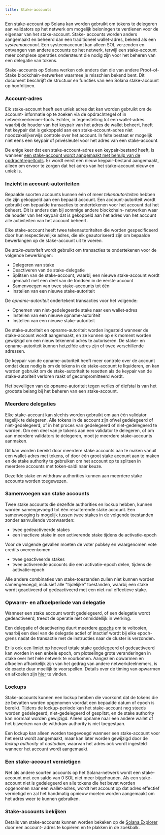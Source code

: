 ```yaml
---
title: Stake-accounts
---
```


Een stake-account op Solana kan worden gebruikt om tokens te delegeren aan
validators op het netwerk om mogelijk beloningen te verdienen voor de eigenaar
van het stake-account. Stake- accounts worden anders aangemaakt en beheerd dan
een traditioneel wallet-adres, bekend als een _systeemaccount_. Een
systeemaccount kan alleen SOL verzenden en ontvangen van andere accounts op het
netwerk, terwijl een stake-account meer complexe operaties ondersteunt die nodig
zijn voor het beheren van een delegatie van tokens.

Stake-accounts op Solana werken ook anders dan die van andere Proof-of-Stake
blockchain-netwerken waarmee je misschien bekend bent. Dit document beschrijft
de structuur en functies van een Solana stake-account op hoofdlijnen.

### Account-adres

Elk stake-account heeft een uniek adres dat kan worden gebruikt om de account-
informatie op te zoeken via de opdrachtregel of in netwerkverkenner-tools.
Echter, in tegenstelling tot een wallet-adres waarbij de houder van het keypair
van het adres de wallet beheert, heeft het keypair dat is gekoppeld aan een
stake-account-adres niet noodzakelijkerwijs controle over het account. In feite
bestaat er mogelijk niet eens een keypair of privésleutel voor het adres van een
stake-account.

De enige keer dat een stake-account-adres een keypair-bestand heeft, is wanneer
[een stake-account wordt aangemaakt met behulp van de opdrachtregeltools](https://docs.anza.xyz/cli/examples/delegate-stake#create-a-stake-account).
Er wordt eerst een nieuw keypair-bestand aangemaakt, alleen om ervoor te zorgen
dat het adres van het stake-account nieuw en uniek is.

### Inzicht in account-autoriteiten

Bepaalde soorten accounts kunnen één of meer _tekenautoriteiten_ hebben die zijn
gekoppeld aan een bepaald account. Een account-autoriteit wordt gebruikt om
bepaalde transacties te ondertekenen voor het account dat het beheert. Dit is
anders dan bij sommige andere blockchain- netwerken waar de houder van het
keypair dat is gekoppeld aan het adres van het account alle activiteiten van het
account beheert.

Elke stake-account heeft twee tekenautoriteiten die worden gespecificeerd door
hun respectievelijke adres, die elk geautoriseerd zijn om bepaalde bewerkingen
op de stake-account uit te voeren.

De _stake-autoriteit_ wordt gebruikt om transacties te ondertekenen voor de
volgende bewerkingen:

- Delegeren van stake
- Deactiveren van de stake-delegatie
- Splitsen van de stake-account, waarbij een nieuwe stake-account wordt gemaakt
  met een deel van de fondsen in de eerste account
- Samenvoegen van twee stake-accounts tot één
- Instellen van een nieuwe stake-autoriteit

De _opname-autoriteit_ ondertekent transacties voor het volgende:

- Opnemen van niet-gedelegeerde stake naar een wallet-adres
- Instellen van een nieuwe opname-autoriteit
- Instellen van een nieuwe stake-autoriteit

De stake-autoriteit en opname-autoriteit worden ingesteld wanneer de
stake-account wordt aangemaakt, en ze kunnen op elk moment worden gewijzigd om
een nieuw tekenend adres te autoriseren. De stake- en opname-autoriteit kunnen
hetzelfde adres zijn of twee verschillende adressen.

De keypair van de opname-autoriteit heeft meer controle over de account omdat
deze nodig is om de tokens in de stake-account te liquideren, en kan worden
gebruikt om de stake-autoriteit te resetten als de keypair van de
stake-autoriteit verloren raakt of gecompromitteerd wordt.

Het beveiligen van de opname-autoriteit tegen verlies of diefstal is van het
grootste belang bij het beheren van een stake-account.

### Meerdere delegaties

Elke stake-account kan slechts worden gebruikt om aan één validator tegelijk te
delegeren. Alle tokens in de account zijn ofwel gedelegeerd of niet-gedelegeerd,
of in het proces van gedelegeerd of niet-gedelegeerd te worden. Om een deel van
je tokens aan een validator te delegeren, of om aan meerdere validators te
delegeren, moet je meerdere stake-accounts aanmaken.

Dit kan worden bereikt door meerdere stake accounts aan te maken vanuit een
wallet-adres met tokens, of door één groot stake account aan te maken en de
stake authority te gebruiken om het account op te splitsen in meerdere accounts
met token-saldi naar keuze.

Dezelfde stake en withdraw authorities kunnen aan meerdere stake accounts worden
toegewezen.

### Samenvoegen van stake accounts

Twee stake accounts die dezelfde authorities en lockup hebben, kunnen worden
samengevoegd tot één resulterende stake account. Een samenvoeging is mogelijk
tussen twee stakes in de volgende toestanden zonder aanvullende voorwaarden:

- twee gedeactiveerde stakes
- een inactieve stake in een activerende stake tijdens de activatie-epoch

Voor de volgende gevallen moeten de voter pubkey en waargenomen vote credits
overeenkomen:

- twee geactiveerde stakes
- twee activerende accounts die een activatie-epoch delen, tijdens de
  activatie-epoch

Alle andere combinaties van stake-toestanden zullen niet kunnen worden
samengevoegd, inclusief alle "tijdelijke" toestanden, waarbij een stake wordt
geactiveerd of gedeactiveerd met een niet-nul effectieve stake.

### Opwarm- en afkoelperiode van delegatie

Wanneer een stake account wordt gedelegeerd, of een delegatie wordt
gedeactiveerd, treedt de operatie niet onmiddellijk in werking.

Een delegatie of deactivering duurt meerdere
[epochs](/docs/references/terminology#epoch) om te voltooien, waarbij een deel
van de delegatie actief of inactief wordt bij elke epoch-grens nadat de
transactie met de instructies naar de cluster is verzonden.

Er is ook een limiet op hoeveel totale stake gedelegeerd of gedeactiveerd kan
worden in een enkele epoch, om plotselinge grote veranderingen in stake over het
hele netwerk te voorkomen. Aangezien opwarmen en afkoelen afhankelijk zijn van
het gedrag van andere netwerkdeelnemers, is de exacte duur moeilijk te
voorspellen. Details over de timing van opwarmen en afkoelen zijn
[hier](https://docs.anza.xyz/consensus/stake-delegation-and-rewards#stake-warmup-cooldown-withdrawal)
te vinden.

### Lockups

Stake-accounts kunnen een lockup hebben die voorkomt dat de tokens die ze
bevatten worden opgenomen voordat een bepaalde datum of epoch is bereikt.
Tijdens de lockup-periode kan het stake-account nog steeds worden gedelegeerd,
niet-gedelegeerd of gesplitst, en de stake authority kan normaal worden
gewijzigd. Alleen opname naar een andere wallet of het bijwerken van de withdraw
authority is niet toegestaan.

Een lockup kan alleen worden toegevoegd wanneer een stake-account voor het eerst
wordt aangemaakt, maar kan later worden gewijzigd door de _lockup authority_ of
_custodian_, waarvan het adres ook wordt ingesteld wanneer het account wordt
aangemaakt.

### Een stake-account vernietigen

Net als andere soorten accounts op het Solana-netwerk wordt een stake-account
met een saldo van 0 SOL niet meer bijgehouden. Als een stake-account niet is
gedelegeerd en alle tokens die het bevat worden opgenomen naar een wallet-adres,
wordt het account op dat adres effectief vernietigd en zal het handmatig opnieuw
moeten worden aangemaakt om het adres weer te kunnen gebruiken.

### Stake-accounts bekijken

Details van stake-accounts kunnen worden bekeken op de
[Solana Explorer](http://explorer.solana.com/) door een account- adres te
kopiëren en te plakken in de zoekbalk.
